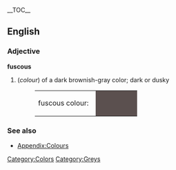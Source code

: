 __TOC__
==English==

=== Adjective ===
'''fuscous'''
#(''colour'') of a dark brownish-gray color; dark or dusky
#: <table><tr><td>fuscous colour: &nbsp;</td><td bgcolor="#5B504F" width="80">&nbsp; </td></tr></table>

===See also===
*[[Wiktionary_Appendix:Colours|Appendix:Colours]]

[[Category:Colors]]
[[Category:Greys]]